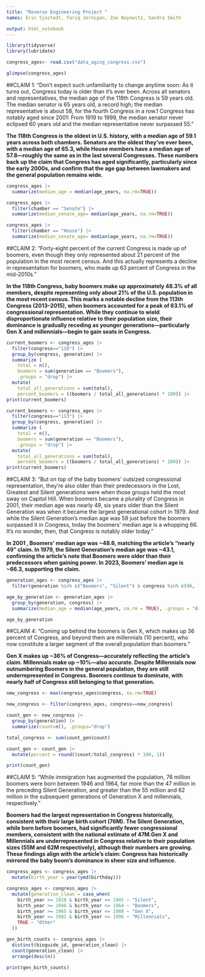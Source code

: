 ```yaml
---
title: "Reverse Engineering Project "
names: Erin Sjostedt, Tariq Jernigan, Zoe Bayewitz, Sandra Smith

output: html_notebook
---
```

```r
library(tidyverse)
library(lubridate)
```

```r
congress_ages<- read.csv("data_aging_congress.csv")

glimpse(congress_ages)
```
##CLAIM 1: "Don’t expect such unfamiliarity to change anytime soon: As it turns out, Congress today is older than it’s ever been. Across all senators and representatives, the median age of the 118th Congress is 59 years old. The median senator is 65 years old, a record high; the median representative is about 58, for the fourth Congress in a row.1 Congress has notably aged since 2001: From 1919 to 1999, the median senator never eclipsed 60 years old and the median representative never surpassed 55." 

**The 118th Congress is the oldest in U.S. history, with a median age of 59.1 years across both chambers. Senators are the oldest they've ever been, with a median age of 65.3, while House members have a median age of 57.8—roughly the same as in the last several Congresses. These numbers back up the claim that Congress has aged significantly, particularly since the early 2000s, and confirm that the age gap between lawmakers and the general population remains wide.**
```r
congress_ages |>
  summarize(median_age = median(age_years, na.rm=TRUE))
```
```r
congress_ages |>
  filter(chamber == "Senate") |>
  summarize(median_senate_age= median(age_years, na.rm=TRUE))
```
```r
congress_ages |>
  filter(chamber == "House") |>
  summarize(median_senate_age= median(age_years, na.rm=TRUE))
```
##CLAIM 2: "Forty-eight percent of the current Congress is made up of boomers, even though they only represented about 21 percent of the population in the most recent census. And this actually represents a decline in representation for boomers, who made up 63 percent of Congress in the mid-2010s."

**In the 118th Congress, baby boomers make up approximately 48.3% of all members, despite representing only about 21% of the U.S. population in the most recent census. This marks a notable decline from the 113th Congress (2013–2015), when boomers accounted for a peak of 63.1% of congressional representation. While they continue to wield disproportionate influence relative to their population size, their dominance is gradually receding as younger generations—particularly Gen X and millennials—begin to gain seats in Congress.**

```r
current_boomers <- congress_ages |>
  filter(congress=="118") |>
  group_by(congress, generation) |>
  summarize (
    total = n(),
    boomers = sum(generation == "Boomers"), 
    .groups = "drop") |>
  mutate(
    total_all_generations = sum(total),
    percent_boomers = ((boomers / total_all_generations) * 100)) |>
print(current_boomers)
```

```r
current_boomers <- congress_ages |>
  filter(congress=="113") |>
  group_by(congress, generation) |>
  summarize (
    total = n(),
    boomers = sum(generation == "Boomers"), 
    .groups = "drop") |>
  mutate(
    total_all_generations = sum(total),
    percent_boomers = ((boomers / total_all_generations) * 100)) |>
print(current_boomers)
```
##CLAIM 3: “But on top of the baby boomers’ outsized congressional representation, they’re also older than their predecessors in the Lost, Greatest and Silent generations were when those groups held the most sway on Capitol Hill. When boomers became a plurality of Congress in 2001, their median age was nearly 49, six years older than the Silent Generation was when it became the largest generational cohort in 1979. And while the Silent Generation’s median age was 59 just before the boomers surpassed it in Congress, today the boomers’ median age is a whopping 66. It’s no wonder, then, that Congress is notably older today.”

**In 2001 , Boomers' median age was ~48.6, matching the article’s “nearly 49” claim. In 1979, the Silent Generation’s median age was ~43.1, confirming the article’s note that Boomers were older than their predecessors when gaining power. In 2023, Boomers’ median age is ~66.3, supporting the claim.**

```r
generation_ages <- congress_ages |>
  filter(generation %in% c("Boomers", "Silent") & congress %in% c(96, 107, 118))

age_by_generation <- generation_ages |>
  group_by(generation, congress) |>
  summarize(median_age = median(age_years, na.rm = TRUE), .groups = "drop")

age_by_generation
```

##CLAIM 4: "Coming up behind the boomers is Gen X, which makes up 36 percent of Congress, and beyond them are millennials (10 percent), who now constitute a larger segment of the overall population than boomers." 

**Gen X makes up ~36% of Congress—accurately reflecting the article’s claim. Millennials make up ~10%—also accurate. Despite Millennials now outnumbering Boomers in the general population, they are still underrepresented in Congress. Boomers continue to dominate, with nearly half of Congress still belonging to that generation.**

```r

new_congress <- max(congress_ages$congress, na.rm=TRUE) 

new_congress <- filter(congress_ages, congress==new_congress) 

count_gen <- new_congress |>
  group_by(generation) |>
  summarize(count=n(), .groups="drop")

total_congress <- sum(count_gen$count) 

count_gen <- count_gen |> 
  mutate(percent = round((count/total_congress) * 100, 1))

print(count_gen)

```


##CLAIM 5: “While immigration has augmented the population, 76 million boomers were born between 1946 and 1964, far more than the 47 million in the preceding Silent Generation, and greater than the 55 million and 62 million in the subsequent generations of Generation X and millennials, respectively.”

**Boomers had the largest representation in Congress historically, consistent with their large birth cohort (76M). The Silent Generation, while born before boomers, had significantly fewer congressional members, consistent with the national estimate of 47M.Gen X and Millennials are underrepresented in Congress relative to their population sizes (55M and 62M respectively), although their numbers are growing. These findings align with the article’s claim: Congress has historically mirrored the baby boom's dominance in sheer size and influence.**
```r

congress_ages <- congress_ages |>
  mutate(birth_year = year(ymd(birthday)))

congress_ages <- congress_ages |>
  mutate(generation_clean = case_when(
    birth_year >= 1928 & birth_year <= 1945 ~ "Silent",
    birth_year >= 1946 & birth_year <= 1964 ~ "Boomers",
    birth_year >= 1965 & birth_year <= 1980 ~ "Gen X",
    birth_year >= 1981 & birth_year <= 1996 ~ "Millennials",
    TRUE ~ "Other"
  ))

gen_birth_counts <- congress_ages |>
  distinct(bioguide_id, generation_clean) |>
  count(generation_clean) |>
  arrange(desc(n))

print(gen_birth_counts)


```

